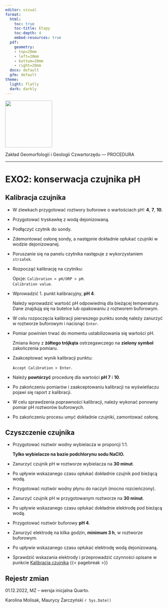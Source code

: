 ```yaml
---
editor: visual
format:
  html:
    toc: true
    toc-title: Etapy
    toc-depth: 4
    embed-resources: true
  pdf:
    geometry: 
    - top=20mm
    - left=20mm
    - bottom=20mm
    - right=20mm
  docx: default
  gfm: default
theme:
  light: flatly
  dark: darkly
---
```


[![](images/log-ug_pl.png){fig-alt="Logo: Uniwersytet Gdański" fig-align="left" width="150"}](https://geomorfologia.ug.edu.pl)

Zakład Geomorfologii i Geologii Czwartorzędu --- PROCEDURA

------------------------------------------------------------------------

# EXO2: konserwacja czujnika pH

## Kalibracja czujnika {#kalibracja}

-   W zlewkach przygotować roztwory buforowe o wartościach pH: **4**, **7**, **10**.

-   Przygotować tryskawkę z wodą dejonizowaną.

-   Podłączyć czytnik do sondy.

-   Zdemontować osłonę sondy, a następnie dokładnie opłukać czujniki w wodzie dejonizowanej.

-   Poruszanie się na panelu czytnika następuje z wykorzystaniem `strzałek`.

-   Rozpocząć kalibrację na czytniku:

    | Opcje: `Calibration > pH/ORP > pH`.
    | `Calibration value`.

-   Wprowadzić 1. punkt kalibracyjny, **pH 4**.

    | Należy wprowadzić wartość pH odpowiednią dla bieżącej temperatury.
    | Dane znajdują się na butelce lub opakowaniu z roztworem buforowym.

-   W celu rozpoczęcia kalibracji pierwszego punktu sondę należy zanurzyć w roztworze buforowym i nacisnąć `Enter`.

-   Pomiar powinien trwać do momentu ustabilizowania się wartości pH.

    | Zmiana ikony z **żółtego trójkąta** ostrzegawczego na **zielony symbol** zakończenia pomiaru.

-   Zaakceptować wynik kalibracji punktu:

    | `Accept Calibration > Enter`.

-   Należy **powtórzyć** procedurę dla wartości **pH 7** i **10**.

-   Po zakończeniu pomiarów i zaakceptowaniu kalibracji na wyświetlaczu pojawi się raport z kalibracji.

-   W celu sprawdzenia poprawności kalibracji, należy wykonać ponowny pomiar pH roztworów buforowych.

-   Po zakończeniu procesu umyć dokładnie czujniki, zamontować osłonę.

## Czyszczenie czujnika {#czyszczenie}

-   Przygotować roztwór wodny wybielacza w proporcji 1:1.

    | **Tylko wybielacze na bazie podchlorynu sodu NaClO.**

-   Zanurzyć czujnik pH w roztworze wybielacza na **30 minut**.

-   Po upływie wskazanego czasu opłukać dokładnie czujnik pod bieżącą wodą.

-   Przygotować roztwór wodny płynu do naczyń (mocno rozcieńczony).

-   Zanurzyć czujnik pH w przygotowanym roztworze na **30 minut**.

-   Po upływie wskazanego czasu opłukać dokładnie elektrodę pod bieżącą wodą.

-   Przygotować roztwór buforowy **pH 4**.

-   Zanurzyć elektrodę na kilka godzin, **minimum 3 h**, w roztworze buforowym.

-   Po upływie wskazanego czasu opłukać elektrodę wodą dejonizowaną.

-   Sprawdzić wskazania elektrody i przeprowadzić czynności opisane w punkcie [Kalibracja czujnika](#kalibracja) {{< pagebreak >}}

## Rejestr zmian

01.12.2022, MZ -- wersja inicjalna Quarto.

Karolina Molisak, Maurycy Żarczyński `r Sys.Date()`
